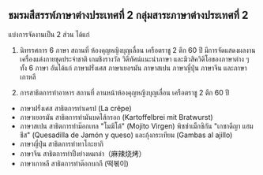 
## ชมรมสีสรรพ์ภาษาต่างประเทศที่ 2 กลุ่มสาระภาษาต่างประเทศที่ 2

แบ่งการจัดงานเป็น 2 ส่วน ได้แก่

1. นิทรรศการ 6 ภาษา
   สถานที่ ห้องคุญหญิงบุญเลื่อน เครือตราชู 2 ตึก 60 ปี
   มีการจัดแสดงผลงาน เครื่องแต่งกายชุดประจำชาติ เกมชิงรางวัล วิดีทัศน์แนะนำภาษา และมิวสิควิดิโอของภาษาต่าง ๆ ทั้ง 6 ภาษา อันได้แก่ ภาษาฝรั่งเศส ภาษาเยอรมัน ภาษาสเปน ภาษาญี่ปุ่น ภาษาจีน และภาษาเกาหลี

2. การสาธิตการทำอาหาร
   สถานที่ ลานหน้าห้องคุญหญิงบุญเลื่อน เครือตราชู 2 ตึก 60 ปี

- ภาษาฝรั่งเศส สาธิตการทำเครป (La crêpe)
- ภาษาเยอรมัน สาธิตการทำมันบดไส้กรอก (Kartoffelbrei mit Bratwurst)
- ภาษาสเปน สาธิตการทำม๊อกเทล "โมฆิโต้" (Mojito Virgen) พิซซ่าเม็กซิกัน "เกซาดีญา แฮมชีส" (Quesadilla de Jamón y queso) และกุ้งกระเทียม (Gambas al ajillo)
- ภาษาญี่ปุ่น สาธิตการทำทาโกะยากิ
- ภาษาจีน สาธิตการทำปิ้งย่างหมาล่า（麻辣烧烤）
- ภาษาเกาหลี สาธิตการทำต๊อกบกกี (떡볶이)

